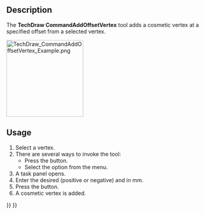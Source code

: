 <languages/>

{{Docnav
|[[TechDraw_ExtensionVertexAtIntersection|ExtensionVertexAtIntersection]]
|[[TechDraw_ExtensionDrawCosmCircle|ExtensionDrawCosmCircle]]
|[[TechDraw_Workbench|TechDraw]]
|IconL=TechDraw_ExtensionVertexAtIntersection.svg
|IconR=TechDraw_ExtensionDrawCosmCircle.svg
|IconC=Workbench_TechDraw.svg
}}

{{GuiCommand
|Name=TechDraw CommandAddOffsetVertex
|MenuLocation=TechDraw → Extensions: Centerlines/Threading → Add an offset vertex
|Workbenches=[[TechDraw_Workbench|TechDraw]]
|Shortcut=
|Version=1.0
|SeeAlso=
}}

==Description==

The '''TechDraw CommandAddOffsetVertex''' tool adds a cosmetic vertex at a specified offset from a selected vertex.

[[Image:TechDraw_CommandAddOffsetVertex_Example.png|200px]]
{{Caption|Selected vertex and added cosmetic vertex}}

==Usage==

# Select a vertex.
# There are several ways to invoke the tool:
#* Press the {{Button|[[Image:TechDraw_CommandAddOffsetVertex.svg|16px]] [[TechDraw_CommandAddOffsetVertex|Add an offset vertex]]}} button.
#* Select the {{MenuCommand|TechDraw → Extensions: Centerlines/Threading → [[Image:TechDraw_CommandAddOffsetVertex.svg|16px]] Add an offset vertex}} option from the menu.
# A task panel opens.
# Enter the desired (positive or negative) {{MenuCommand|X-Offset}} and {{MenuCommand|Y-Offset}} in mm.
# Press the {{Button|OK}} button.
# A cosmetic vertex is added.


{{Docnav
|[[TechDraw_ExtensionVertexAtIntersection|ExtensionVertexAtIntersection]]
|[[TechDraw_ExtensionDrawCosmCircle|ExtensionDrawCosmCircle]]
|[[TechDraw_Workbench|TechDraw]]
|IconL=TechDraw_ExtensionVertexAtIntersection.svg
|IconR=TechDraw_ExtensionDrawCosmCircle.svg
|IconC=Workbench_TechDraw.svg
}}

{{TechDraw_Tools_navi{{#translation:}}}}
{{Userdocnavi{{#translation:}}}}